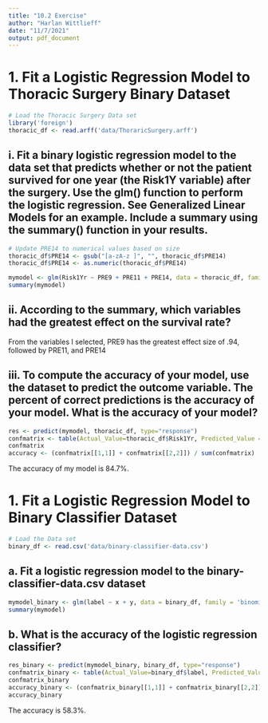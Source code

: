 ```yaml
---
title: "10.2 Exercise"
author: "Harlan Wittlieff"
date: "11/7/2021"
output: pdf_document
---
```


# 1. Fit a Logistic Regression Model to Thoracic Surgery Binary Dataset

```r
# Load the Thoracic Surgery Data set
library('foreign')
thoracic_df <- read.arff('data/ThoraricSurgery.arff')

```

## i. Fit a binary logistic regression model to the data set that predicts whether or not the patient survived for one year (the Risk1Y variable) after the surgery. Use the glm() function to perform the logistic regression. See Generalized Linear Models for an example. Include a summary using the summary() function in your results.

```r
# Update PRE14 to numerical values based on size
thoracic_df$PRE14 <- gsub("[a-zA-z ]", "", thoracic_df$PRE14)
thoracic_df$PRE14 <- as.numeric(thoracic_df$PRE14)

mymodel <- glm(Risk1Yr ~ PRE9 + PRE11 + PRE14, data = thoracic_df, family = 'binomial')
summary(mymodel)

```

## ii. According to the summary, which variables had the greatest effect on the survival rate?
From the variables I selected, PRE9 has the greatest effect size of .94, followed by PRE11, and PRE14

## iii. To compute the accuracy of your model, use the dataset to predict the outcome variable. The percent of correct predictions is the accuracy of your model. What is the accuracy of your model?

```r
res <- predict(mymodel, thoracic_df, type="response")
confmatrix <- table(Actual_Value=thoracic_df$Risk1Yr, Predicted_Value = res >0.5)
confmatrix
accuracy <- (confmatrix[[1,1]] + confmatrix[[2,2]]) / sum(confmatrix)
```
The accuracy of my model is 84.7%. 

# 1. Fit a Logistic Regression Model to Binary Classifier Dataset
```r
# Load the Data set
binary_df <- read.csv('data/binary-classifier-data.csv')

```

## a. Fit a logistic regression model to the binary-classifier-data.csv dataset
```r

mymodel_binary <- glm(label ~ x + y, data = binary_df, family = 'binomial')
summary(mymodel)

```

## b. What is the accuracy of the logistic regression classifier?
```r
res_binary <- predict(mymodel_binary, binary_df, type="response")
confmatrix_binary <- table(Actual_Value=binary_df$label, Predicted_Value = res_binary >0.5)
confmatrix_binary
accuracy_binary <- (confmatrix_binary[[1,1]] + confmatrix_binary[[2,2]]) / sum(confmatrix_binary)
accuracy_binary
```

The accuracy is 58.3%.